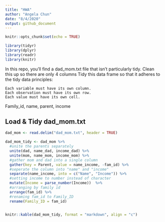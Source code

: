 ```yaml
---
title: "HWA"
author: "Angela Chun"
date: "8/4/2020"
output: github_document
---
```


```r
knitr::opts_chunk$set(echo = TRUE)

library(tidyr)
library(dplyr)
library(readr)
library(knitr)
```


In this repo, you'll find a dad_mom.txt file that isn't particularly tidy. Clean this up so there are only 4 columns 
Tidy this data frame so that it adheres to the tidy data principles:

    Each variable must have its own column.
    Each observation must have its own row.
    Each value must have its own cell.
Family_id, name, parent, income


## Load & Tidy dad_mom.txt

```r
dad_mom <- read.delim("dad_mom.txt", header = TRUE)

dad_mom_tidy <- dad_mom %>%
  #unite the parents separately
  unite(dad, name_dad, income_dad) %>%
  unite(mom, name_mom, income_mom) %>%
  #gather mom and dad into a single column
  gather(key = Parent, value = name_income, -fam_id) %>%
  #seperate the column into "name" and "income"
  separate(name_income, into = c("Name", "Income")) %>%
  #setting income to number instead of character
  mutate(Income = parse_number(Income))  %>%
  #arranging by family id
  arrange(fam_id) %>%
  #renaming fam_id to Family_ID
  rename(Family_ID = fam_id)


knitr::kable(dad_mom_tidy, format = "markdown", align = "c")

```
